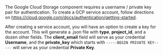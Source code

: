 The Google Cloud Storage component requires a username / private key pair for authentication.
To create a GCP service account, follow directions on https://cloud.google.com/docs/authentication/getting-started.

After creating a service account, you will have an option to create a key for the account.
This will generate a .json file with **type**, **project_id**, and a dozen other fields.
The **client_email** field will serve as your credential **Username**, and the **private_key** which starts with `-----BEGIN PRIVATE KEY-----` will serve as your credential **Private Key**.
